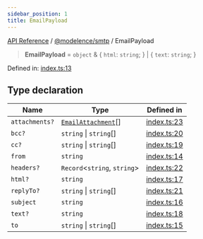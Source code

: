 ```yaml
---
sidebar_position: 1
title: EmailPayload
---
```


[API Reference](/api-reference/@modelence/smtp/type-aliases/../../../index) / [@modelence/smtp](/api-reference/@modelence/smtp/type-aliases/../index) / EmailPayload

> **EmailPayload** = `object` & \{ `html`: `string`; \} \| \{ `text`: `string`; \}

Defined in: [index.ts:13](https://github.com/modelence/modelence/blob/62259b6697571b616c549c71583a3c319522198d/packages/smtp/src/index.ts#L13)

## Type declaration

| Name | Type | Defined in |
| ------ | ------ | ------ |
| `attachments?` | [`EmailAttachment`](/api-reference/@modelence/smtp/type-aliases/EmailAttachment)[] | [index.ts:23](https://github.com/modelence/modelence/blob/62259b6697571b616c549c71583a3c319522198d/packages/smtp/src/index.ts#L23) |
| `bcc?` | `string` \| `string`[] | [index.ts:20](https://github.com/modelence/modelence/blob/62259b6697571b616c549c71583a3c319522198d/packages/smtp/src/index.ts#L20) |
| `cc?` | `string` \| `string`[] | [index.ts:19](https://github.com/modelence/modelence/blob/62259b6697571b616c549c71583a3c319522198d/packages/smtp/src/index.ts#L19) |
| `from` | `string` | [index.ts:14](https://github.com/modelence/modelence/blob/62259b6697571b616c549c71583a3c319522198d/packages/smtp/src/index.ts#L14) |
| `headers?` | `Record`\<`string`, `string`\> | [index.ts:22](https://github.com/modelence/modelence/blob/62259b6697571b616c549c71583a3c319522198d/packages/smtp/src/index.ts#L22) |
| `html?` | `string` | [index.ts:17](https://github.com/modelence/modelence/blob/62259b6697571b616c549c71583a3c319522198d/packages/smtp/src/index.ts#L17) |
| `replyTo?` | `string` \| `string`[] | [index.ts:21](https://github.com/modelence/modelence/blob/62259b6697571b616c549c71583a3c319522198d/packages/smtp/src/index.ts#L21) |
| `subject` | `string` | [index.ts:16](https://github.com/modelence/modelence/blob/62259b6697571b616c549c71583a3c319522198d/packages/smtp/src/index.ts#L16) |
| `text?` | `string` | [index.ts:18](https://github.com/modelence/modelence/blob/62259b6697571b616c549c71583a3c319522198d/packages/smtp/src/index.ts#L18) |
| `to` | `string` \| `string`[] | [index.ts:15](https://github.com/modelence/modelence/blob/62259b6697571b616c549c71583a3c319522198d/packages/smtp/src/index.ts#L15) |
